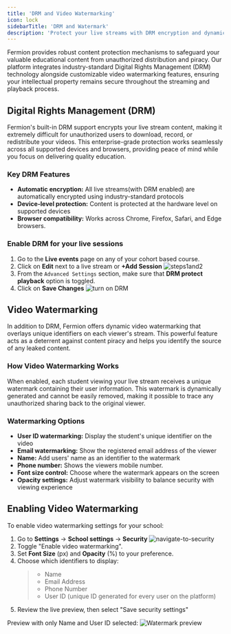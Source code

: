 ```yaml
---
title: 'DRM and Video Watermarking'
icon: lock
sidebarTitle: 'DRM and Watermark'
description: 'Protect your live streams with DRM encryption and dynamic video watermarking to prevent unauthorized access and content piracy.'
---
```


Fermion provides robust content protection mechanisms to safeguard your valuable educational content from unauthorized distribution and piracy. Our platform integrates industry-standard Digital Rights Management (DRM) technology alongside customizable video watermarking features, ensuring your intellectual property remains secure throughout the streaming and playback process.

## Digital Rights Management (DRM)

Fermion's built-in DRM support encrypts your live stream content, making it extremely difficult for unauthorized users to download, record, or redistribute your videos. This enterprise-grade protection works seamlessly across all supported devices and browsers, providing peace of mind while you focus on delivering quality education.

### Key DRM Features

-   **Automatic encryption:** All live streams(with DRM enabled) are automatically encrypted using industry-standard protocols
-   **Device-level protection:** Content is protected at the hardware level on supported devices
-   **Browser compatibility:** Works across Chrome, Firefox, Safari, and Edge browsers.

### Enable DRM for your live sessions

1. Go to the **Live events** page on any of your cohort based course.
2. Click on **Edit** next to a live stream or **+Add Session**
   ![steps1and2](https://67d6ad5ef66ee0901532fd2f.storage.fermion.app/public-uncached/object-store-public-files/uploads/02-10-2025/Arc_zbT8lOIE8f.sgwbuo.png)
3. From the `Advanced Settings` section, make sure that **DRM protect playback** option is toggled.
4. Click on **Save Changes**
   ![turn on DRM](https://67d6ad5ef66ee0901532fd2f.storage.fermion.app/public-uncached/object-store-public-files/uploads/02-10-2025/Arc_UlpbU4rjPu.dtdivl.jpg)

## Video Watermarking

In addition to DRM, Fermion offers dynamic video watermarking that overlays unique identifiers on each viewer's stream. This powerful feature acts as a deterrent against content piracy and helps you identify the source of any leaked content.

### How Video Watermarking Works

When enabled, each student viewing your live stream receives a unique watermark containing their user information. This watermark is dynamically generated and cannot be easily removed, making it possible to trace any unauthorized sharing back to the original viewer.

### Watermarking Options

-   **User ID watermarking:** Display the student's unique identifier on the video
-   **Email watermarking:** Show the registered email address of the viewer
-   **Name:** Add users' name as an identifier to the watermark
-   **Phone number:** Shows the viewers mobile number.
-   **Font size control:** Choose where the watermark appears on the screen
-   **Opacity settings:** Adjust watermark visibility to balance security with viewing experience

## Enabling Video Watermarking

To enable video watermarking settings for your school:

1. Go to **Settings** → **School settings** → **Security**
   ![navigate-to-security](https://67d6ad5ef66ee0901532fd2f.storage.fermion.app/public-uncached/object-store-public-files/uploads/02-10-2025/Arc_GS0mZUYwH6.tzjfzv.jpg)
2. Toggle "Enable video watermarking".
3. Set **Font Size** (px) and **Opacity** (%) to your preference.
4. Choose which identifiers to display:
    > - Name
    > - Email Address
    > - Phone Number
    > - User ID (unique ID generated for every user on the platform)
5. Review the live preview, then select "Save security settings"

Preview with only Name and User ID selected:
![Watermark preview](https://67d6ad5ef66ee0901532fd2f.storage.fermion.app/public-uncached/object-store-public-files/uploads/11-09-2025/video-watermark.mqethn.png)
